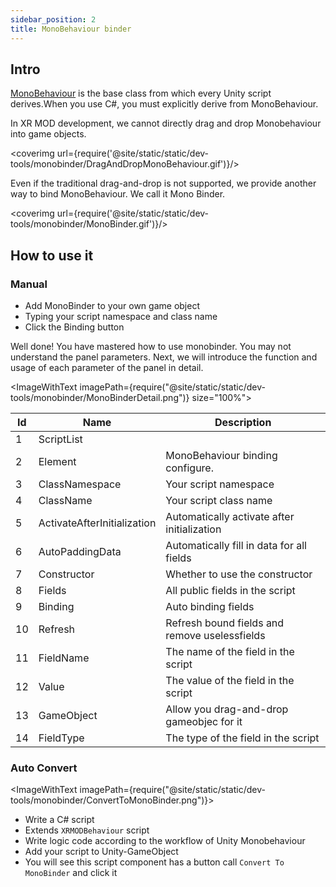 ```yaml
---
sidebar_position: 2
title: MonoBehaviour binder
---
```




## Intro

[MonoBehaviour](https://docs.unity3d.com/ScriptReference/MonoBehaviour.html) is the base class from which every Unity script derives.When you use C#, you must explicitly derive from MonoBehaviour. 

In XR MOD development, we cannot directly drag and drop Monobehaviour into game objects.

<coverimg  url={require('@site/static/static/dev-tools/monobinder/DragAndDropMonoBehaviour.gif')}/>


Even if the traditional drag-and-drop is not supported, we provide another way to bind MonoBehaviour. We call it Mono Binder.

<coverimg  url={require('@site/static/static/dev-tools/monobinder/MonoBinder.gif')}/>



## How to use it

### Manual

- Add MonoBinder to your own game object
- Typing your script namespace and class name
- Click the Binding button

Well done! You have mastered how to use monobinder. You may not understand the panel parameters. Next, we will introduce the function and usage of each parameter of the panel in detail.

<ImageWithText imagePath={require("@site/static/static/dev-tools/monobinder/MonoBinderDetail.png")} size="100%">

|Id|Name|Description|
|---|---|---|
|1|ScriptList||MonoBehaviour list|
|2|Element|MonoBehaviour binding configure.|
|3|ClassNamespace|Your script namespace|
|4|ClassName|Your script class name|
|5|ActivateAfterInitialization|Automatically activate after initialization|
|6|AutoPaddingData|Automatically fill in data for all fields|
|7|Constructor|Whether to use the constructor|
|8|Fields|All public fields in the script|
|9|Binding|Auto binding fields|
|10|Refresh|Refresh bound fields and remove uselessfields|
|11|FieldName|The name of the field in the script|
|12|Value|The value of the field in the script|
|13|GameObject|Allow you drag-and-drop gameobjec for it|
|14|FieldType|The type of the field in the script

</ImageWithText>

### Auto Convert
<ImageWithText imagePath={require("@site/static/static/dev-tools/monobinder/ConvertToMonoBinder.png")}>

- Write a C# script 
- Extends `XRMODBehaviour` script
- Write logic code according to the workflow of Unity Monobehaviour
- Add your script to Unity-GameObject
- You will see this script component has a button call `Convert To MonoBinder` and click it

</ImageWithText>
